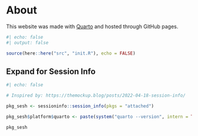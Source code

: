 # About {.unnumbered}

This website was made with [Quarto](https://quarto.org/) and hosted through GitHub pages.

```r
#| echo: false
#| output: false

source(here::here("src", "init.R"), echo = FALSE)
```

<!--[ Session info ]-->

:::{.callout-tip collapse="true"}

## Expand for Session Info

```r
#| echo: false

# Inspired by: https://themockup.blog/posts/2022-04-18-session-info/

pkg_sesh <- sessioninfo::session_info(pkgs = "attached")

pkg_sesh$platform$quarto <- paste(system("quarto --version", intern = TRUE), "@", quarto::quarto_path())

pkg_sesh
```

:::
